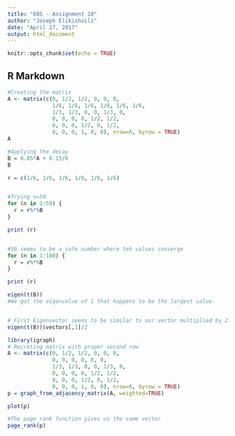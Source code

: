 ```yaml
---
title: "605 - Assignment 10"
author: "Joseph Elikishvili"
date: "April 17, 2017"
output: html_document
---
```


```r
knitr::opts_chunk$set(echo = TRUE)
```

## R Markdown

```r
#Creating the matrix
A <- matrix(c(0, 1/2, 1/2, 0, 0, 0, 
              1/6, 1/6, 1/6, 1/6, 1/6, 1/6, 
              1/3, 1/3, 0, 0, 1/3, 0,
              0, 0, 0, 0, 1/2, 1/2, 
              0, 0, 0, 1/2, 0, 1/2,
              0, 0, 0, 1, 0, 0), nrow=6, byrow = TRUE)
A
```

```r
#Applying the decay
B = 0.85*A + 0.15/6
B
```

```r
r = c(1/6, 1/6, 1/6, 1/6, 1/6, 1/6)


#Trying n=50
for (n in 1:50) {
  r = r%*%B
}

print (r)


#50 seems to be a safe number where teh values converge
for (n in 1:100) {
  r = r%*%B
}

print (r)

```

```r
eigen(t(B))
#We got the eigenvalue of 1 that happens to be the largest value.


# First Eigenvector seems to be similar to our vector multiplied by 2
eigen(t(B))$vectors[,1]/2
```



```r
library(igraph)
# Recreting matrix with proper second row
A <- matrix(c(0, 1/2, 1/2, 0, 0, 0, 
              0, 0, 0, 0, 0, 0, 
              1/3, 1/3, 0, 0, 1/3, 0,
              0, 0, 0, 0, 1/2, 1/2, 
              0, 0, 0, 1/2, 0, 1/2,
              0, 0, 0, 1, 0, 0), nrow=6, byrow = TRUE)
p = graph_from_adjacency_matrix(A, weighted=TRUE)

plot(p)

#The page_rank function gives us the same vector
page_rank(p)

```